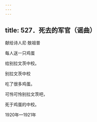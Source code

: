 ```yaml
---
---
---
```

title: 527．死去的军官（谣曲）
---




献给诗人尼·敖祖普

每人送一只鸡蛋

给别拉文茨中校。

别拉文茨中校

吃了很多鸡蛋。

可怜可怜别拉文茨吧，

死于鸡蛋的中校。

1920年—1921年